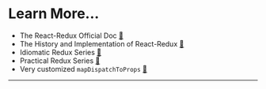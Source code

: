 # Learn More...

- The React-Redux Official Doc [🔗](http://react-redux.js.org)
- The History and Implementation of React-Redux [🔗](https://blog.isquaredsoftware.com/2018/11/react-redux-history-implementation/)
- Idiomatic Redux Series [🔗](https://blog.isquaredsoftware.com/series/idiomatic-redux/)
- Practical Redux Series [🔗](https://blog.isquaredsoftware.com/series/practical-redux/)
- Very customized `mapDispatchToProps` [🔗](https://gist.github.com/heygrady/c6c17fc7cbdd978f93a746056f618552)

---

